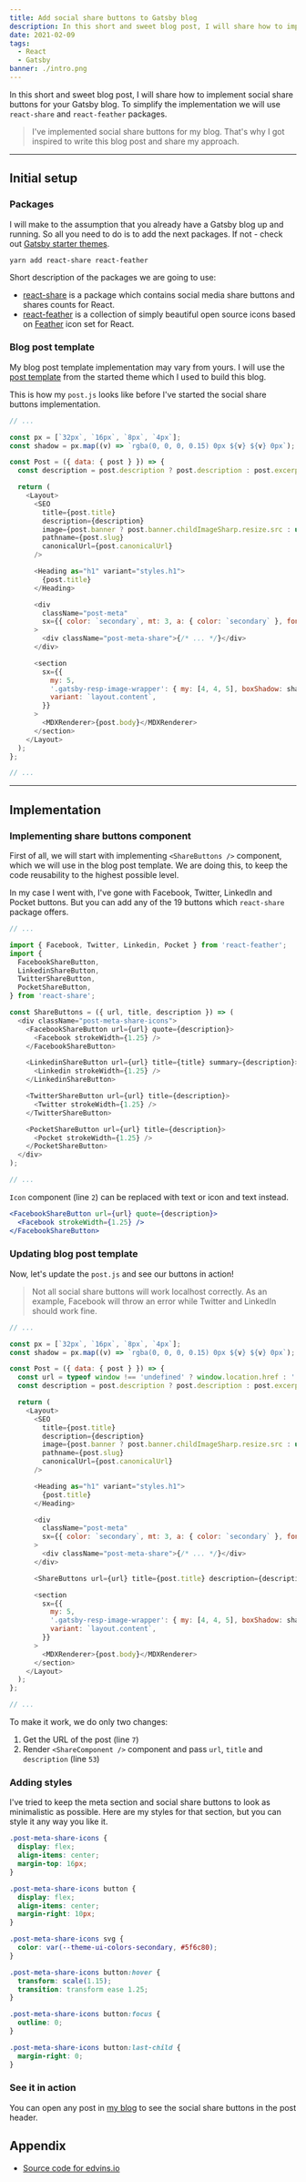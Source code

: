 ```yaml
---
title: Add social share buttons to Gatsby blog
description: In this short and sweet blog post, I will share how to implement social share buttons for your Gatsby blog
date: 2021-02-09
tags:
  - React
  - Gatsby
banner: ./intro.png
---
```


In this short and sweet blog post, I will share how to implement social share buttons for your Gatsby blog. To simplify the implementation we will use `react-share` and `react-feather` packages.

> I've implemented social share buttons for my blog. That's why I got inspired to write this blog post and share my approach.

---

## Initial setup

### Packages

I will make to the assumption that you already have a Gatsby blog up and running. So all you need to do is to add the next packages. If not - check out [Gatsby starter themes](https://www.gatsbyjs.com/starters).

```
yarn add react-share react-feather
```

Short description of the packages we are going to use:

- [react-share](https://www.npmjs.com/package/react-share) is a package which contains social media share buttons and shares counts for React.
- [react-feather](https://www.npmjs.com/package/react-feather) is a collection of simply beautiful open source icons based on [Feather](https://feathericons.com/) icon set for React.

### Blog post template

My blog post template implementation may vary from yours. I will use the [post template](https://github.com/LekoArts/gatsby-themes/blob/master/themes/gatsby-theme-minimal-blog/src/components/post.tsx) from the started theme which I used to build this blog.

This is how my `post.js` looks like before I've started the social share buttons implementation.

```jsx:title=post.js
// ...

const px = [`32px`, `16px`, `8px`, `4px`];
const shadow = px.map((v) => `rgba(0, 0, 0, 0.15) 0px ${v} ${v} 0px`);

const Post = ({ data: { post } }) => {
  const description = post.description ? post.description : post.excerpt;

  return (
    <Layout>
      <SEO
        title={post.title}
        description={description}
        image={post.banner ? post.banner.childImageSharp.resize.src : undefined}
        pathname={post.slug}
        canonicalUrl={post.canonicalUrl}
      />

      <Heading as="h1" variant="styles.h1">
        {post.title}
      </Heading>

      <div
        className="post-meta"
        sx={{ color: `secondary`, mt: 3, a: { color: `secondary` }, fontSize: [1, 1, 2] }}
      >
        <div className="post-meta-share">{/* ... */}</div>
      </div>

      <section
        sx={{
          my: 5,
          '.gatsby-resp-image-wrapper': { my: [4, 4, 5], boxShadow: shadow.join(`, `) },
          variant: `layout.content`,
        }}
      >
        <MDXRenderer>{post.body}</MDXRenderer>
      </section>
    </Layout>
  );
};

// ...
```

---

## Implementation

### Implementing share buttons component

First of all, we will start with implementing `<ShareButtons />` component, which we will use in the blog post template. We are doing this, to keep the code reusability to the highest possible level.

In my case I went with, I've gone with Facebook, Twitter, LinkedIn and Pocket buttons. But you can add any of the 19 buttons which `react-share` package offers.

```jsx:title=share-buttons.js
// ...

import { Facebook, Twitter, Linkedin, Pocket } from 'react-feather';
import {
  FacebookShareButton,
  LinkedinShareButton,
  TwitterShareButton,
  PocketShareButton,
} from 'react-share';

const ShareButtons = ({ url, title, description }) => (
  <div className="post-meta-share-icons">
    <FacebookShareButton url={url} quote={description}>
      <Facebook strokeWidth={1.25} />
    </FacebookShareButton>

    <LinkedinShareButton url={url} title={title} summary={description}>
      <Linkedin strokeWidth={1.25} />
    </LinkedinShareButton>

    <TwitterShareButton url={url} title={description}>
      <Twitter strokeWidth={1.25} />
    </TwitterShareButton>

    <PocketShareButton url={url} title={description}>
      <Pocket strokeWidth={1.25} />
    </PocketShareButton>
  </div>
);

// ...
```

`Icon` component (line `2`) can be replaced with text or icon and text instead.

```jsx {2}
<FacebookShareButton url={url} quote={description}>
  <Facebook strokeWidth={1.25} />
</FacebookShareButton>
```

### Updating blog post template

Now, let's update the `post.js` and see our buttons in action!

> Not all social share buttons will work localhost correctly. As an example, Facebook will throw an error while Twitter and LinkedIn should work fine.

```jsx:title=post.js {7,31}
// ...

const px = [`32px`, `16px`, `8px`, `4px`];
const shadow = px.map((v) => `rgba(0, 0, 0, 0.15) 0px ${v} ${v} 0px`);

const Post = ({ data: { post } }) => {
  const url = typeof window !== 'undefined' ? window.location.href : '';
  const description = post.description ? post.description : post.excerpt;

  return (
    <Layout>
      <SEO
        title={post.title}
        description={description}
        image={post.banner ? post.banner.childImageSharp.resize.src : undefined}
        pathname={post.slug}
        canonicalUrl={post.canonicalUrl}
      />

      <Heading as="h1" variant="styles.h1">
        {post.title}
      </Heading>

      <div
        className="post-meta"
        sx={{ color: `secondary`, mt: 3, a: { color: `secondary` }, fontSize: [1, 1, 2] }}
      >
        <div className="post-meta-share">{/* ... */}</div>
      </div>

      <ShareButtons url={url} title={post.title} description={description} />

      <section
        sx={{
          my: 5,
          '.gatsby-resp-image-wrapper': { my: [4, 4, 5], boxShadow: shadow.join(`, `) },
          variant: `layout.content`,
        }}
      >
        <MDXRenderer>{post.body}</MDXRenderer>
      </section>
    </Layout>
  );
};

// ...
```

To make it work, we do only two changes:

1. Get the URL of the post (line `7`)
2. Render `<ShareComponent />` component and pass `url`, `title` and `description` (line `53`)

### Adding styles

I've tried to keep the meta section and social share buttons to look as minimalistic as possible. Here are my styles for that section, but you can style it any way you like it.

```css
.post-meta-share-icons {
  display: flex;
  align-items: center;
  margin-top: 16px;
}

.post-meta-share-icons button {
  display: flex;
  align-items: center;
  margin-right: 10px;
}

.post-meta-share-icons svg {
  color: var(--theme-ui-colors-secondary, #5f6c80);
}

.post-meta-share-icons button:hover {
  transform: scale(1.15);
  transition: transform ease 1.25;
}

.post-meta-share-icons button:focus {
  outline: 0;
}

.post-meta-share-icons button:last-child {
  margin-right: 0;
}
```

### See it in action

You can open any post in [my blog](https://edvins.io/blog) to see the social share buttons in the post header.

## Appendix

- [Source code for edvins.io](https://github.com/ummahusla/edvins-io/)
